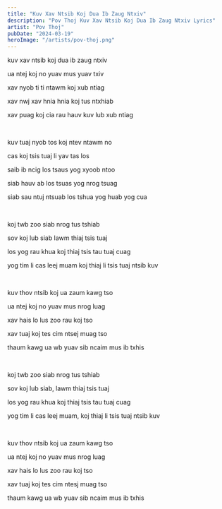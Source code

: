 ```yaml
---
title: "Kuv Xav Ntsib Koj Dua Ib Zaug Ntxiv"
description: "Pov Thoj Kuv Xav Ntsib Koj Dua Ib Zaug Ntxiv Lyrics"
artist: "Pov Thoj"
pubDate: "2024-03-19"
heroImage: "/artists/pov-thoj.png"
---
```


kuv xav ntsib koj dua ib zaug ntxiv

ua ntej koj no yuav mus yuav txiv

xav nyob ti ti ntawm koj xub ntiag

xav nwj xav hnia hnia koj tus ntxhiab

xav puag koj cia rau hauv kuv lub xub ntiag

<br />

kuv tuaj nyob tos koj ntev ntawm no

cas koj tsis tuaj li yav tas los

saib ib ncig los tsaus yog xyoob ntoo

siab hauv ab los tsuas yog nrog tsuag

siab sau ntuj ntsuab los tshua yog huab yog cua

<br />

koj twb zoo siab nrog tus tshiab

sov koj lub siab lawm thiaj tsis tuaj

los yog rau khua koj thiaj tsis tau tuaj cuag

yog tim li cas leej muam koj thiaj li tsis tuaj ntsib kuv

<br />

kuv thov ntsib koj ua zaum kawg tso

ua ntej koj no yuav mus nrog luag

xav hais lo lus zoo rau koj tso

xav tuaj koj tes cim ntsej muag tso

thaum kawg ua wb yuav sib ncaim mus ib txhis

<br />

koj twb zoo siab nrog tus tshiab

sov koj lub siab, lawm thiaj tsis tuaj

los yog rau khua koj thiaj tsis tau tuaj cuag

yog tim li cas leej muam, koj thiaj li tsis tuaj ntsib kuv

<br />

kuv thov ntsib koj ua zaum kawg tso

ua ntej koj no yuav mus nrog luag

xav hais lo lus zoo rau koj tso

xav tuaj koj tes cim ntesj muag tso

thaum kawg ua wb yuav sib ncaim mus ib txhis
